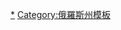{{navbox
|name  = 沃羅涅日州行政區劃
|title = [[沃羅涅日州]]{{tsl|en|Administrative divisions of Voronezh Oblast|沃罗涅日州行政区划|行政区划}}
|listclass=hlist
|above = 州府：[[沃羅涅日]]
|imageleft = [[File:Coat of arms of Voronezh Oblast.svg|40px|Coat of arms of Voronezh Oblast]]
|image = [[File:Flag of Voronezh Oblast.svg|40px|Flag of Voronezh Oblast]]
|group1=区
|list1=
*[[安娜区]]
*[[博布罗夫区]]
*[[博古恰尔区]]
*[[布图尔利诺夫卡区]]
*[[埃尔季利区]]
*[[格里巴诺夫斯基区]]
*[[卡拉奇区 (沃罗涅日州)|卡拉奇区]]
*[[卡缅卡区 (沃罗涅日州)|卡缅卡区]]
*[[坎捷米罗夫卡区]]
*[[卡希尔斯科耶区]]
*[[霍霍利斯基区]]
*[[利斯基区]]
*[[下杰维茨克区]]
*[[新霍皮奥尔斯克区]]
*[[新乌斯曼区]]
*[[奥利霍瓦特卡区]]
*[[奥斯特罗戈日斯克区]]
*[[帕尼诺区]]
*[[巴甫洛夫斯克区 (沃罗涅日州)|巴甫洛夫斯克区]]
*[[彼得罗巴甫洛夫卡区]]
*[[波德戈连斯基区]]
*[[波沃里诺区]]
*[[拉蒙区]]
*[[列皮约夫卡区]]
*[[罗索希区]]
*[[谢米卢基区]]
*[[塔洛瓦亚区]]
*[[捷尔诺夫卡区]]
*[[上哈瓦区]]
*[[上马蒙区]]
*[[沃罗比约夫卡区]]
|group2=市
|list2=
*[[博布羅夫]]
*[[博古恰爾]]
*[[鲍里索格列布斯克]]
*[[布圖爾利諾夫卡]]
*[[埃爾季利]]
*[[卡拉奇 (沃羅涅日州)|卡拉奇]]
*[[利斯基]]
*[[新霍皮奧爾斯克]]
*[[新沃羅涅日]]
*[[奧斯特羅戈日斯克]]
*[[巴甫洛夫斯克 (沃羅涅日州)|巴甫洛夫斯克]]
*[[波沃里諾]]
*[[罗索希 (罗索希区)|罗索希]]
*[[謝米盧基]]
*[[沃罗涅日]]
|group3=[[市級鎮]]
|list3=
*[[安娜 (沃罗涅日州)|安娜]]
*[[达维多夫卡]]
*[[格里巴诺夫斯基]]
*[[卡缅卡 (沃罗涅日州)|卡缅卡]]
*[[坎捷米罗夫卡]]
*[[霍霍利斯基]]
*[[拉特纳亚]]
*[[下基斯利亚伊]]
*[[新霍皮奥尔斯基]]
*[[奥利霍瓦特卡 (奥利霍瓦特卡区)|奥利霍瓦特卡]]
*[[帕尼诺 (沃罗涅日州)|帕尼诺]]
*[[佩列廖申斯基]]
*[[波德戈连斯基]]
*[[拉蒙 (俄罗斯)|拉蒙]]
*[[斯特列利察]]
*[[塔洛瓦亚]]
*[[叶兰-科列诺夫斯基]]
}}<noinclude>[[Category:沃羅涅日州城市|*]][[Category:俄羅斯州模板]]</noinclude>